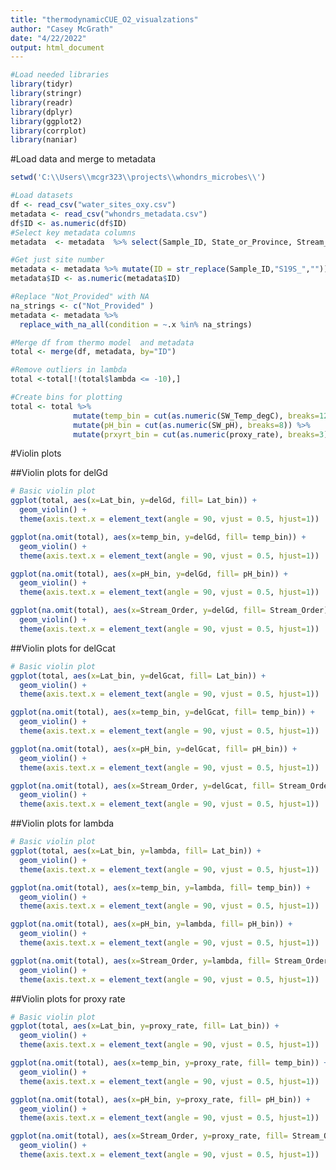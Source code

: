 ---
title: "thermodynamicCUE_O2_visualzations"
author: "Casey McGrath"
date: "4/22/2022"
output: html_document
---
```{r libraries}
#Load needed libraries 
library(tidyr)
library(stringr)
library(readr)
library(dplyr)
library(ggplot2)
library(corrplot)
library(naniar)
```

#Load data and merge to metadata
```{r data}
setwd('C:\\Users\\mcgr323\\projects\\whondrs_microbes\\')

#Load datasets
df <- read_csv("water_sites_oxy.csv")
metadata <- read_csv("whondrs_metadata.csv")
df$ID <- as.numeric(df$ID)
#Select key metadata columns
metadata  <- metadata  %>% select(Sample_ID, State_or_Province, Stream_Order, MS_Latitude_dec.deg, MS_Longitude_dec.deg, SW_pH, SW_Temp_degC)

#Get just site number
metadata <- metadata %>% mutate(ID = str_replace(Sample_ID,"S19S_",""))
metadata$ID <- as.numeric(metadata$ID)

#Replace "Not_Provided" with NA
na_strings <- c("Not_Provided" )
metadata <- metadata %>%
  replace_with_na_all(condition = ~.x %in% na_strings)

#Merge df from thermo model  and metadata 
total <- merge(df, metadata, by="ID")

#Remove outliers in lambda
total <-total[!(total$lambda <= -10),]

#Create bins for plotting
total <- total %>% 
              mutate(temp_bin = cut(as.numeric(SW_Temp_degC), breaks=12)) %>%                                  mutate(Lat_bin = cut(as.numeric(MS_Latitude_dec.deg), breaks=12))%>%
              mutate(pH_bin = cut(as.numeric(SW_pH), breaks=8)) %>%
              mutate(prxyrt_bin = cut(as.numeric(proxy_rate), breaks=3))
```
#Violin plots 

##Violin plots for delGd
```{r violin_delGd}
# Basic violin plot
ggplot(total, aes(x=Lat_bin, y=delGd, fill= Lat_bin)) + 
  geom_violin() + 
  theme(axis.text.x = element_text(angle = 90, vjust = 0.5, hjust=1))

ggplot(na.omit(total), aes(x=temp_bin, y=delGd, fill= temp_bin)) + 
  geom_violin() + 
  theme(axis.text.x = element_text(angle = 90, vjust = 0.5, hjust=1))

ggplot(na.omit(total), aes(x=pH_bin, y=delGd, fill= pH_bin)) + 
  geom_violin() +
  theme(axis.text.x = element_text(angle = 90, vjust = 0.5, hjust=1))

ggplot(na.omit(total), aes(x=Stream_Order, y=delGd, fill= Stream_Order)) + 
  geom_violin() +
  theme(axis.text.x = element_text(angle = 90, vjust = 0.5, hjust=1))
```

##Violin plots for delGcat
```{r violin_delGcat}
# Basic violin plot
ggplot(total, aes(x=Lat_bin, y=delGcat, fill= Lat_bin)) + 
  geom_violin() + 
  theme(axis.text.x = element_text(angle = 90, vjust = 0.5, hjust=1))

ggplot(na.omit(total), aes(x=temp_bin, y=delGcat, fill= temp_bin)) + 
  geom_violin() + 
  theme(axis.text.x = element_text(angle = 90, vjust = 0.5, hjust=1))

ggplot(na.omit(total), aes(x=pH_bin, y=delGcat, fill= pH_bin)) + 
  geom_violin() +
  theme(axis.text.x = element_text(angle = 90, vjust = 0.5, hjust=1))

ggplot(na.omit(total), aes(x=Stream_Order, y=delGcat, fill= Stream_Order)) + 
  geom_violin() +
  theme(axis.text.x = element_text(angle = 90, vjust = 0.5, hjust=1))
```

##Violin plots for lambda
```{r violin_lambda}
# Basic violin plot
ggplot(total, aes(x=Lat_bin, y=lambda, fill= Lat_bin)) + 
  geom_violin() + 
  theme(axis.text.x = element_text(angle = 90, vjust = 0.5, hjust=1))

ggplot(na.omit(total), aes(x=temp_bin, y=lambda, fill= temp_bin)) + 
  geom_violin() + 
  theme(axis.text.x = element_text(angle = 90, vjust = 0.5, hjust=1))

ggplot(na.omit(total), aes(x=pH_bin, y=lambda, fill= pH_bin)) + 
  geom_violin() +
  theme(axis.text.x = element_text(angle = 90, vjust = 0.5, hjust=1))

ggplot(na.omit(total), aes(x=Stream_Order, y=lambda, fill= Stream_Order)) + 
  geom_violin() +
  theme(axis.text.x = element_text(angle = 90, vjust = 0.5, hjust=1))
```

##Violin plots for proxy rate
```{r violin_proxy_rate}
# Basic violin plot
ggplot(total, aes(x=Lat_bin, y=proxy_rate, fill= Lat_bin)) + 
  geom_violin() + 
  theme(axis.text.x = element_text(angle = 90, vjust = 0.5, hjust=1))

ggplot(na.omit(total), aes(x=temp_bin, y=proxy_rate, fill= temp_bin)) + 
  geom_violin() + 
  theme(axis.text.x = element_text(angle = 90, vjust = 0.5, hjust=1))

ggplot(na.omit(total), aes(x=pH_bin, y=proxy_rate, fill= pH_bin)) + 
  geom_violin() +
  theme(axis.text.x = element_text(angle = 90, vjust = 0.5, hjust=1))

ggplot(na.omit(total), aes(x=Stream_Order, y=proxy_rate, fill= Stream_Order)) + 
  geom_violin() +
  theme(axis.text.x = element_text(angle = 90, vjust = 0.5, hjust=1))
```


